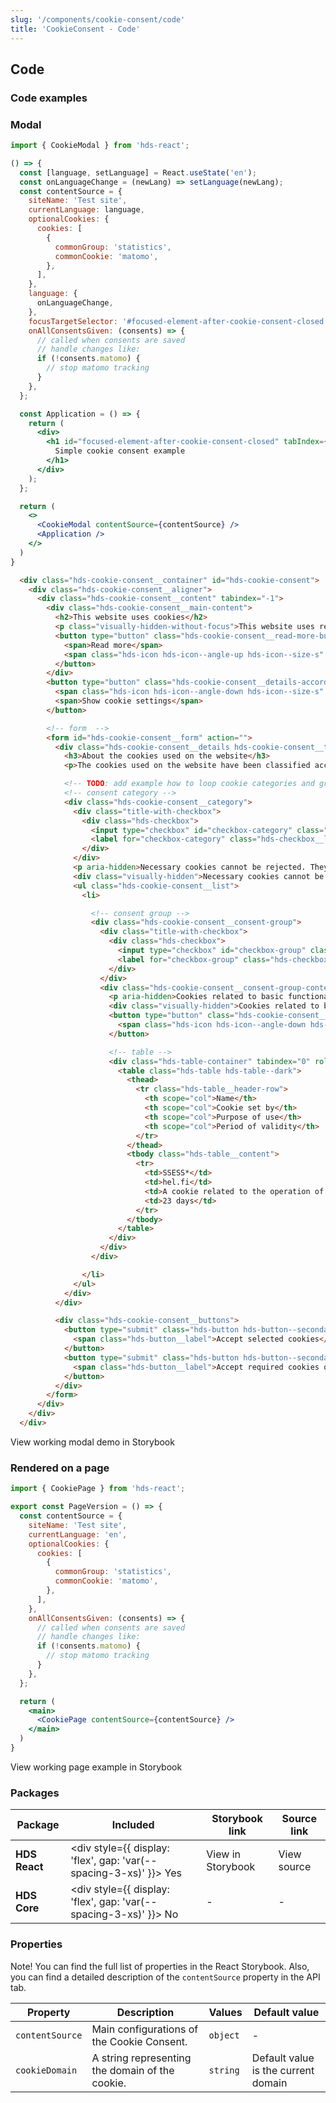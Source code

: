 ```yaml
---
slug: '/components/cookie-consent/code'
title: 'CookieConsent - Code'
---
```




## Code

### Code examples

### Modal

<Playground scope={CookieModal}>

```jsx
import { CookieModal } from 'hds-react';

() => {
  const [language, setLanguage] = React.useState('en');
  const onLanguageChange = (newLang) => setLanguage(newLang);
  const contentSource = {
    siteName: 'Test site',
    currentLanguage: language,
    optionalCookies: {
      cookies: [
        {
          commonGroup: 'statistics',
          commonCookie: 'matomo',
        },
      ],
    },
    language: {
      onLanguageChange,
    },
    focusTargetSelector: '#focused-element-after-cookie-consent-closed',
    onAllConsentsGiven: (consents) => {
      // called when consents are saved
      // handle changes like:
      if (!consents.matomo) {
        // stop matomo tracking
      }
    },
  };

  const Application = () => {
    return (
      <div>
        <h1 id="focused-element-after-cookie-consent-closed" tabIndex={0}>
          Simple cookie consent example
        </h1>
      </div>
    );
  };

  return (
    <>
      <CookieModal contentSource={contentSource} />
      <Application />
    </>
  )
}
```

```html
  <div class="hds-cookie-consent__container" id="hds-cookie-consent">
    <div class="hds-cookie-consent__aligner">
      <div class="hds-cookie-consent__content" tabindex="-1">
        <div class="hds-cookie-consent__main-content">
          <h2>This website uses cookies</h2>
          <p class="visually-hidden-without-focus">This website uses required cookies to ensure the basic functionality and performance. In addition, we use targeting cookies to improve the user experience, perform analytics and display personalised content.</p>
          <button type="button" class="hds-cookie-consent__read-more-button">
            <span>Read more</span>
            <span class="hds-icon hds-icon--angle-up hds-icon--size-s" aria-hidden="true"></span>
          </button>
        </div>
        <button type="button" class="hds-cookie-consent__details-accordion-button hds-cookie-consent__accordion-button hds-cookie-consent__hidden-without-focus">
          <span class="hds-icon hds-icon--angle-down hds-icon--size-s" aria-hidden="true"></span>
          <span>Show cookie settings</span>
        </button>

        <!-- form  -->
        <form id="hds-cookie-consent__form" action="">
          <div class="hds-cookie-consent__details hds-cookie-consent__text-content">
            <h3>About the cookies used on the website</h3>
            <p>The cookies used on the website have been classified according to their intended use. Below, you can read about the various categories and accept or reject the use of cookies.</p>

            <!-- TODO: add example how to loop cookie categories and groups -->
            <!-- consent category -->
            <div class="hds-cookie-consent__category">
              <div class="title-with-checkbox">
                <div class="hds-checkbox">
                  <input type="checkbox" id="checkbox-category" class="hds-checkbox__input" />
                  <label for="checkbox-category" class="hds-checkbox__label">Necessary cookies</label>
                </div>
              </div>
              <p aria-hidden>Necessary cookies cannot be rejected. They enable the proper functioning of the website and affect the usability.</p>
              <div class="visually-hidden">Necessary cookies cannot be rejected. They enable the proper functioning of the website and affect the usability.</div>
              <ul class="hds-cookie-consent__list">
                <li>

                  <!-- consent group -->
                  <div class="hds-cookie-consent__consent-group">
                    <div class="title-with-checkbox">
                      <div class="hds-checkbox">
                        <input type="checkbox" id="checkbox-group" class="hds-checkbox__input" />
                        <label for="checkbox-group" class="hds-checkbox__label">Cookies related to basic functionalities</label>
                      </div>
                    </div>
                    <div class="hds-cookie-consent__consent-group-content">
                      <p aria-hidden>Cookies related to basic functionalities cannot be rejected. They enable the proper functioning of the website and affect the usability.</p>
                      <div class="visually-hidden">Cookies related to basic functionalities cannot be rejected. They enable the proper functioning of the website and affect the usability.</div>
                      <button type="button" class="hds-cookie-consent__accordion-button" aria-label="Show cookie information related to basic functionalities">
                        <span class="hds-icon hds-icon--angle-down hds-icon--size-s" aria-hidden="true"></span>
                      </button>

                      <!-- table -->
                      <div class="hds-table-container" tabindex="0" role="region" aria-label="Cookies related to basic functionalities">
                        <table class="hds-table hds-table--dark">
                          <thead>
                            <tr class="hds-table__header-row">
                              <th scope="col">Name</th>
                              <th scope="col">Cookie set by</th>
                              <th scope="col">Purpose of use</th>
                              <th scope="col">Period of validity</th>
                            </tr>
                          </thead>
                          <tbody class="hds-table__content">
                            <tr>
                              <td>SSESS*</td>
                              <td>hel.fi</td>
                              <td>A cookie related to the operation of the content management system.</td>
                              <td>23 days</td>
                            </tr>
                          </tbody>
                        </table>
                      </div>
                    </div>
                  </div>

                </li>
              </ul>
            </div>
          </div>

          <div class="hds-cookie-consent__buttons">
            <button type="submit" class="hds-button hds-button--secondary">
              <span class="hds-button__label">Accept selected cookies</span>
            </button>
            <button type="submit" class="hds-button hds-button--secondary">
              <span class="hds-button__label">Accept required cookies only</span>
            </button>
          </div>
        </form>
      </div>
    </div>
  </div>
```

</Playground>

<Link
  openInNewTab
  openInNewTabAriaLabel="Opens in a new tab"
  href="/storybook/react/?path=/story/components-cookieconsent--english-modal-version"
>
  View working modal demo in Storybook
</Link>

### Rendered on a page

```jsx
import { CookiePage } from 'hds-react';

export const PageVersion = () => {
  const contentSource = {
    siteName: 'Test site',
    currentLanguage: 'en',
    optionalCookies: {
      cookies: [
        {
          commonGroup: 'statistics',
          commonCookie: 'matomo',
        },
      ],
    },
    onAllConsentsGiven: (consents) => {
      // called when consents are saved
      // handle changes like:
      if (!consents.matomo) {
        // stop matomo tracking
      }
    },
  };

  return (
    <main>
      <CookiePage contentSource={contentSource} />
    </main>
  )
}
```

<Link
  openInNewTab
  openInNewTabAriaLabel="Opens in a new tab"
  href="/storybook/react/?path=/story/components-cookieconsent--page-version"
>
  View working page example in Storybook
</Link>

### Packages

| Package       | Included                                                                                        | Storybook link                                                                                                                                                                             | Source link                                                                                                                                                                                                                                                                        |
| ------------- | ----------------------------------------------------------------------------------------------- | ------------------------------------------------------------------------------------------------------------------------------------------------------------------------------------------ | ---------------------------------------------------------------------------------------------------------------------------------------------------------------------------------------------------------------------------------------------------------------------------------- |
| **HDS React** | <div style={{ display: 'flex', gap: 'var(--spacing-3-xs)' }}><IconCheckCircleFill /> Yes </div> | <Link size="M" openInNewTab openInNewTabAriaLabel="Opens in a new tab" href="/storybook/react/?path=/story/components-cookieconsent--english-modal-version">View in Storybook</Link> | <ExternalLink size="M" openInExternalDomainAriaLabel="Opens in a new domain" openInNewTab openInNewTabAriaLabel="Opens in a new tab" href="https://github.com/City-of-Helsinki/helsinki-design-system/blob/master/packages/react/src/components/cookieConsent">View source</ExternalLink> |
| **HDS Core**  | <div style={{ display: 'flex', gap: 'var(--spacing-3-xs)' }}><IconCrossCircle /> No </div>      | -                                                                                                                                                                                          | -                                                                                                                                                                                                                                                                                  |

### Properties

Note! You can find the full list of properties in the <Link size="M" openInNewTab openInNewTabAriaLabel="Opens in a new tab" href="/storybook/react/?path=/story/components-cookieconsent--english-modal-version">React Storybook.</Link>
Also, you can find a detailed description of the `contentSource` property in the <InternalLink href="/components/cookie-consent/api">API tab</InternalLink>.

| Property        | Description                                     | Values   | Default value                       |
| --------------- | ----------------------------------------------- | -------- | ----------------------------------- |
| `contentSource` | Main configurations of the Cookie Consent.      | `object` | -                                   |
| `cookieDomain`  | A string representing the domain of the cookie. | `string` | Default value is the current domain |
